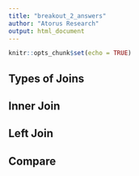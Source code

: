 ```yaml
---
title: "breakout_2_answers"
author: "Atorus Research"
output: html_document
---
```


```r
knitr::opts_chunk$set(echo = TRUE)
```

## Types of Joins

## Inner Join

## Left Join

## Compare
